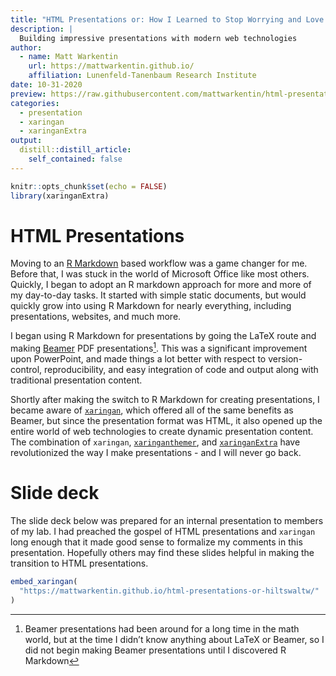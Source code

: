 ```yaml
---
title: "HTML Presentations or: How I Learned to Stop Worrying and Love the Web"
description: |
  Building impressive presentations with modern web technologies
author:
  - name: Matt Warkentin
    url: https://mattwarkentin.github.io/
    affiliation: Lunenfeld-Tanenbaum Research Institute
date: 10-31-2020
preview: https://raw.githubusercontent.com/mattwarkentin/html-presentations-or-hiltswaltw/master/docs/share-card.png
categories:
  - presentation
  - xaringan
  - xaringanExtra
output:
  distill::distill_article:
    self_contained: false
---
```


```r
knitr::opts_chunk$set(echo = FALSE)
library(xaringanExtra)
```

# HTML Presentations

Moving to an [R Markdown](https://rmarkdown.rstudio.com/) based workflow was a game changer for me. Before that, I was stuck in the world of Microsoft Office like most others. Quickly, I began to adopt an R markdown approach for more and more of my day-to-day tasks. It started with simple static documents, but would quickly grow into using R Markdown for nearly everything, including presentations, websites, and much more.

I began using R Markdown for presentations by going the LaTeX route and making [Beamer](https://www.overleaf.com/learn/latex/beamer) PDF presentations^[Beamer presentations had been around for a long time in the math world, but at the time I didn't know anything about LaTeX or Beamer, so I did not begin making Beamer presentations until I discovered R Markdown]. This was a significant improvement upon PowerPoint, and made things a lot better with respect to version-control, reproducibility, and easy integration of code and output along with traditional presentation content.

Shortly after making the switch to R Markdown for creating presentations, I became aware of [`xaringan`](https://slides.yihui.org/xaringan/), which offered all of the same benefits as Beamer, but since the presentation format was HTML, it also opened up the entire world of web technologies to create dynamic presentation content. The combination of `xaringan`, [`xaringanthemer`](https://pkg.garrickadenbuie.com/xaringanthemer/), and [`xaringanExtra`](https://pkg.garrickadenbuie.com/xaringanExtra/#/) have revolutionized the way I make presentations - and I will never go back.

# Slide deck

The slide deck below was prepared for an internal presentation to members of my lab. I had preached the gospel of HTML presentations and `xaringan` long enough that it made good sense to formalize my comments in this presentation. Hopefully others may find these slides helpful in making the transition to HTML presentations.

```r
embed_xaringan(
  "https://mattwarkentin.github.io/html-presentations-or-hiltswaltw/"
)
```

